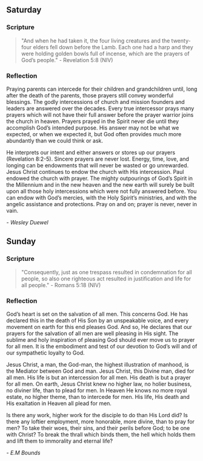 
## Saturday

### Scripture

  > "And when he had taken it, the four living creatures and the twenty-four elders
  fell down before the Lamb. Each one had a harp and they were holding golden
  bowls full of incense, which are the prayers of God’s people." - Revelation 5:8 (NIV)

### Reflection

Praying parents can intercede for their children and grandchildren until, long after the death of the parents, those prayers still convey wonderful blessings. The godly intercessions of church and mission founders and leaders are answered over the decades. Every true intercessor prays many prayers which will not have their full answer before the prayer warrior joins the church in heaven. Prayers prayed in the Spirit never die until they accomplish God’s intended purpose. His answer may not be what we expected, or when we expected it, but God often provides much more abundantly than we could think or ask.

He interprets our intent and either answers or stores up our prayers (Revelation 8:2-5). Sincere prayers are never lost. Energy, time, love, and longing can be endowments that will never be wasted or go unrewarded. Jesus Christ continues to endow the church with His intercession. Paul endowed the church with prayer. The mighty outpourings of God’s Spirit in the Millennium and in the new heaven and the new earth will surely be built upon all those holy intercessions which were not fully answered before. You can endow with God’s mercies, with the Holy Spirit’s ministries, and with the angelic assistance and protections. Pray on and on; prayer is never, never in vain.

*- Wesley Duewel*

## Sunday

### Scripture

> "Consequently, just as one trespass resulted in condemnation for all people,
so also one righteous act resulted in justification and life for all people." - Romans 5:18 (NIV)

### Reflection
God’s heart is set on the salvation of all men. This concerns God. He has declared this in the death of His Son by an unspeakable voice, and every movement on earth for this end pleases God. And so, He declares that our prayers for the salvation of all men are well pleasing in His sight. The sublime and holy inspiration of pleasing God should ever move us to prayer for all men. It is the embodiment and test of our devotion to God’s will and of our sympathetic loyalty to God.

Jesus Christ, a man, the God-man, the highest illustration of manhood, is the Mediator between God and man. Jesus Christ, this Divine man, died for all men. His life is but an intercession for all men. His death is but a prayer for all men. On earth, Jesus Christ knew no higher law, no holier business, no diviner life, than to plead for men. In Heaven He knows no more royal estate, no higher theme, than to intercede for men. His life, His death and His exaltation in Heaven all plead for men.

Is there any work, higher work for the disciple to do than His Lord did? Is there any loftier employment, more honorable, more divine, than to pray for men? To take their woes, their sins, and their perils before God; to be one with Christ? To break the thrall which binds them, the hell which holds them and lift them to immorality and eternal life?

*- E.M Bounds*

